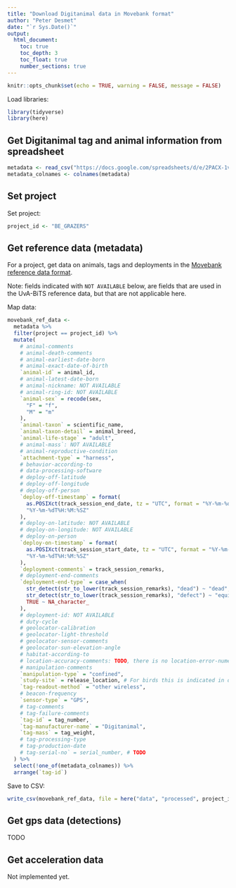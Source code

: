 ```yaml
---
title: "Download Digitanimal data in Movebank format"
author: "Peter Desmet"
date: "`r Sys.Date()`"
output:
  html_document:
    toc: true
    toc_depth: 3
    toc_float: true
    number_sections: true
---
```


```r
knitr::opts_chunk$set(echo = TRUE, warning = FALSE, message = FALSE)
```

Load libraries:

```r
library(tidyverse)
library(here)
```

## Get Digitanimal tag and animal information from spreadsheet

```r
metadata <- read_csv("https://docs.google.com/spreadsheets/d/e/2PACX-1vRQOK3EQ7J9lteAKdyi_fYo_zjw5jUNwpRvcaSI6QxqBDs2q9lkSbEbFAv4jXfzj4teacdiq9AGan-2/pub?gid=0&single=true&output=csv")
metadata_colnames <- colnames(metadata)
```

## Set project

Set project:

```r
project_id <- "BE_GRAZERS"
```

## Get reference data (metadata)

For a project, get data on animals, tags and deployments in the [Movebank reference data format](https://www.movebank.org/node/27).

Note: fields indicated with `NOT AVAILABLE` below, are fields that are used in the UvA-BiTS reference data, but that are not applicable here.

Map data:

```r
movebank_ref_data <-
  metadata %>%
  filter(project == project_id) %>%
  mutate(
    # animal-comments
    # animal-death-comments
    # animal-earliest-date-born
    # animal-exact-date-of-birth
    `animal-id` = animal_id,
    # animal-latest-date-born
    # animal-nickname: NOT AVAILABLE
    # animal-ring-id: NOT AVAILABLE
    `animal-sex` = recode(sex,
      "F" = "f",
      "M" = "m"
    ),
    `animal-taxon` = scientific_name,
    `animal-taxon-detail` = animal_breed,
    `animal-life-stage` = "adult",
    # animal-mass`: NOT AVAILABLE
    # animal-reproductive-condition
    `attachment-type` = "harness",
    # behavior-according-to
    # data-processing-software
    # deploy-off-latitude
    # deploy-off-longitude
    # deploy-off-person
    `deploy-off-timestamp` = format(
      as.POSIXct(track_session_end_date, tz = "UTC", format = "%Y-%m-%d %H:%M:%S"),
      "%Y-%m-%dT%H:%M:%SZ"
    ),
    # deploy-on-latitude: NOT AVAILABLE
    # deploy-on-longitude: NOT AVAILABLE
    # deploy-on-person
    `deploy-on-timestamp` = format(
      as.POSIXct(track_session_start_date, tz = "UTC", format = "%Y-%m-%d %H:%M:%S"),
      "%Y-%m-%dT%H:%M:%SZ"
    ),
    `deployment-comments` = track_session_remarks,
    # deployment-end-comments
    `deployment-end-type` = case_when(
      str_detect(str_to_lower(track_session_remarks), "dead") ~ "dead",
      str_detect(str_to_lower(track_session_remarks), "defect") ~ "equipment failure",
      TRUE ~ NA_character_
    ),
    # deployment-id: NOT AVAILABLE
    # duty-cycle
    # geolocator-calibration
    # geolocator-light-threshold
    # geolocator-sensor-comments
    # geolocator-sun-elevation-angle
    # habitat-according-to
    # location-accuracy-comments: TODO, there is no location-error-numerical/vertical-error-numerical in the gps data
    # manipulation-comments
    `manipulation-type` = "confined",
    `study-site` = release_location, # For birds this is indicated in deployment-comments
    `tag-readout-method` = "other wireless",
    # beacon-frequency
    `sensor-type` = "GPS",
    # tag-comments
    # tag-failure-comments
    `tag-id` = tag_number,
    `tag-manufacturer-name` = "Digitanimal",
    `tag-mass` = tag_weight,
    # tag-processing-type
    # tag-production-date
    # tag-serial-no` = serial_number, # TODO
  ) %>%
  select(!one_of(metadata_colnames)) %>%
  arrange(`tag-id`)
```

Save to CSV:

```r
write_csv(movebank_ref_data, file = here("data", "processed", project_id, "movebank_ref_data.csv"), na = "")
```

## Get gps data (detections)

TODO

## Get acceleration data

Not implemented yet.
